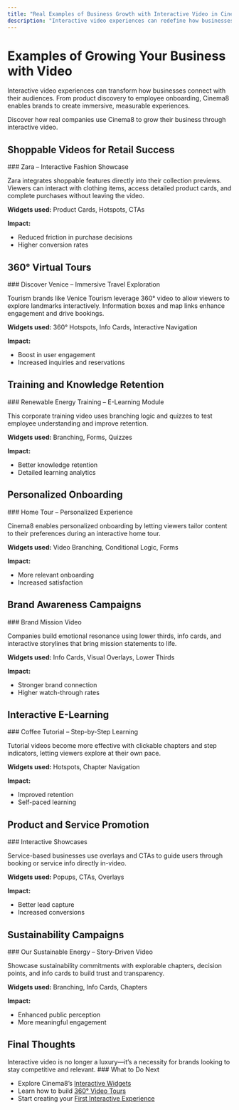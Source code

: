 ```yaml
---
title: "Real Examples of Business Growth with Interactive Video in Cinema8"
description: "Interactive video experiences can redefine how businesses engage with their audience, foster leads, and drive conversions. Whether through shoppable videos, 360° virtual tours, or personalized storytelling, Cinema8 empowers businesses to grow by providing innovative video solutions. Let’s dive into real-world examples of how companies leverage Cinema8's capabilities to achieve their goals."
---
```


# Examples of Growing Your Business with Video

Interactive video experiences can transform how businesses connect with their audiences. From product discovery to employee onboarding, Cinema8 enables brands to create immersive, measurable experiences.

<Callout type="info">
Discover how real companies use Cinema8 to grow their business through interactive video.
</Callout>

## Shoppable Videos for Retail Success

<Steps>
### Zara – Interactive Fashion Showcase

Zara integrates shoppable features directly into their collection previews. Viewers can interact with clothing items, access detailed product cards, and complete purchases without leaving the video.

**Widgets used:** Product Cards, Hotspots, CTAs

**Impact:**  
- Reduced friction in purchase decisions  
- Higher conversion rates

<Cinema8VideoPreview
  videoId="qOjynRJN"
  posterSrc="/videos/fashion-showcase.jpg"
  caption="Zara Shoppable Experience"
  useModal={true}
  maskType="wave"
/>
</Steps>

## 360° Virtual Tours

<Steps>
### Discover Venice – Immersive Travel Exploration

Tourism brands like Venice Tourism leverage 360° video to allow viewers to explore landmarks interactively. Information boxes and map links enhance engagement and drive bookings.

**Widgets used:** 360° Hotspots, Info Cards, Interactive Navigation

**Impact:**  
- Boost in user engagement  
- Increased inquiries and reservations

<Cinema8VideoPreview
  videoId="mJddVWJZ"
  posterSrc="/videos/venice-tour.jpg"
  caption="Explore Venice with 360°"
  useModal={true}
  maskType="wave"
/>
</Steps>

## Training and Knowledge Retention

<Steps>
### Renewable Energy Training – E-Learning Module

This corporate training video uses branching logic and quizzes to test employee understanding and improve retention.

**Widgets used:** Branching, Forms, Quizzes

**Impact:**  
- Better knowledge retention  
- Detailed learning analytics
</Steps>

## Personalized Onboarding

<Steps>
### Home Tour – Personalized Experience

Cinema8 enables personalized onboarding by letting viewers tailor content to their preferences during an interactive home tour.

**Widgets used:** Video Branching, Conditional Logic, Forms

**Impact:**  
- More relevant onboarding  
- Increased satisfaction

<Cinema8VideoPreview
  videoId="kXPqkgJv"
  posterSrc="/videos/home-tour.jpg"
  caption="Personalized Home Tour"
  useModal={true}
  maskType="wave"
/>
</Steps>

## Brand Awareness Campaigns

<Steps>
### Brand Mission Video

Companies build emotional resonance using lower thirds, info cards, and interactive storylines that bring mission statements to life.

**Widgets used:** Info Cards, Visual Overlays, Lower Thirds

**Impact:**  
- Stronger brand connection  
- Higher watch-through rates
</Steps>

## Interactive E-Learning

<Steps>
### Coffee Tutorial – Step-by-Step Learning

Tutorial videos become more effective with clickable chapters and step indicators, letting viewers explore at their own pace.

**Widgets used:** Hotspots, Chapter Navigation

**Impact:**  
- Improved retention  
- Self-paced learning
</Steps>

## Product and Service Promotion

<Steps>
### Interactive Showcases

Service-based businesses use overlays and CTAs to guide users through booking or service info directly in-video.

**Widgets used:** Popups, CTAs, Overlays

**Impact:**  
- Better lead capture  
- Increased conversions
</Steps>

## Sustainability Campaigns

<Steps>
### Our Sustainable Energy – Story-Driven Video

Showcase sustainability commitments with explorable chapters, decision points, and info cards to build trust and transparency.

**Widgets used:** Branching, Info Cards, Chapters

**Impact:**  
- Enhanced public perception  
- More meaningful engagement
</Steps>

## Final Thoughts

<Callout type="important">
Interactive video is no longer a luxury—it’s a necessity for brands looking to stay competitive and relevant.
</Callout>

<Steps>
### What to Do Next

- Explore Cinema8’s [Interactive Widgets](#)
- Learn how to build [360° Video Tours](#)
- Start creating your [First Interactive Experience](#)
</Steps>
